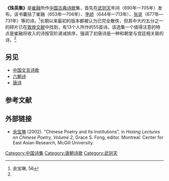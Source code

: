 '''《珠英集》'''是[[崔融_(国子司业)|崔融]]所作[[中国古典诗歌|中国古典诗歌]]集，首先在[[武则天|武则天]]年间（690年—705年）发布。该书囊括了崔融（653年—706年）、[[李峤|李峤]]（644年—713年）、[[张说|张说]]（677年—731年）等的诗。<ref name=yu>余宝琳, 56</ref>长期以来最初的版本都被认为已完全散佚，但其中大约五分之一的碎片已在[[敦煌文献|敦煌文献]]中找到，有13个人所作的55首诗。该选集一个值得注意的特点是崔融将收入的诗按官阶递减排序，强调了初唐诗是一种和朝堂与宫廷相关联的诗。<ref name=yu/>

== 另见 ==
*[[中国文言诗歌|中国文言诗歌]]
*[[六朝诗|六朝诗]]
*[[唐诗|唐诗]]

==参考文献==
{{reflist}}

==外部链接==
*[[余宝琳|余宝琳]] (2002). "Chinese Poetry and Its Institutions", in ''Hsiang Lectures on Chinese Poetry, Volume 2'', Grace S. Fong, editor. Montreal: Center for East Asian Research, McGill University.

{{文学小作品}}
[[Category:中国诗集|Category:中国诗集]]
[[Category:唐朝诗歌|Category:唐朝诗歌]]
[[Category:武则天|Category:武则天]]